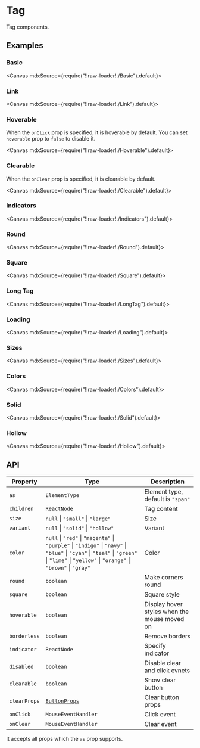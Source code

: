 
<Meta title="Views/Tag" />

# Tag

Tag components.

## Examples

### Basic

<Canvas mdxSource={require("!!raw-loader!./Basic").default}>
  <Story id="examples-tag--basic" />
</Canvas>

### Link

<Canvas mdxSource={require("!!raw-loader!./Link").default}>
  <Story id="examples-tag--link" />
</Canvas>

### Hoverable

When the `onClick` prop is specified, it is hoverable by default. You can set `hoverable` prop to `false` to disable it.

<Canvas mdxSource={require("!!raw-loader!./Hoverable").default}>
  <Story id="examples-tag--hoverable" />
</Canvas>

### Clearable

When the `onClear` prop is specified, it is clearable by default.

<Canvas mdxSource={require("!!raw-loader!./Clearable").default}>
  <Story id="examples-tag--clearable" />
</Canvas>

### Indicators

<Canvas mdxSource={require("!!raw-loader!./Indicators").default}>
  <Story id="examples-tag--indicators" />
</Canvas>

### Round

<Canvas mdxSource={require("!!raw-loader!./Round").default}>
  <Story id="examples-tag--round" />
</Canvas>

### Square

<Canvas mdxSource={require("!!raw-loader!./Square").default}>
  <Story id="examples-tag--square" />
</Canvas>

### Long Tag

<Canvas mdxSource={require("!!raw-loader!./LongTag").default}>
  <Story id="examples-tag--long-tag" />
</Canvas>

### Loading

<Canvas mdxSource={require("!!raw-loader!./Loading").default}>
  <Story id="examples-tag--loading" />
</Canvas>

### Sizes

<Canvas mdxSource={require("!!raw-loader!./Sizes").default}>
  <Story id="examples-tag--sizes" />
</Canvas>

### Colors

<Canvas mdxSource={require("!!raw-loader!./Colors").default}>
  <Story id="examples-tag--colors" />
</Canvas>

### Solid

<Canvas mdxSource={require("!!raw-loader!./Solid").default}>
  <Story id="examples-tag--solid" />
</Canvas>

### Hollow

<Canvas mdxSource={require("!!raw-loader!./Hollow").default}>
  <Story id="examples-tag--hollow" />
</Canvas>

## API

| Property     | Type                                                                                                                                                                                       | Description                                  |
| ------------ | ------------------------------------------------------------------------------------------------------------------------------------------------------------------------------------------ | -------------------------------------------- |
| `as`         | `ElementType`                                                                                                                                                                              | Element type, default is `"span"`            |
| `children`   | `ReactNode`                                                                                                                                                                                | Tag content                                  |
| `size`       | `null` \| `"small"` \| `"large"`                                                                                                                                                           | Size                                         |
| `variant`    | `null` \| `"solid"` \| `"hollow"`                                                                                                                                                          | Variant                                      |
| `color`      | `null` \| `"red"` \| `"magenta"` \| `"purple"` \| `"indigo"` \| `"navy"` \| `"blue"` \| `"cyan"` \| `"teal"` \| `"green"` \| `"lime"` \| `"yellow"` \| `"orange"` \| `"brown"` \| `"gray"` | Color                                        |
| `round`      | `boolean`                                                                                                                                                                                  | Make corners round                           |
| `square`     | `boolean`                                                                                                                                                                                  | Square style                                 |
| `hoverable`  | `boolean`                                                                                                                                                                                  | Display hover styles when the mouse moved on |
| `borderless` | `boolean`                                                                                                                                                                                  | Remove borders                               |
| `indicator`  | `ReactNode`                                                                                                                                                                                | Specify indicator                            |
| `disabled`   | `boolean`                                                                                                                                                                                  | Disable clear and click evnets               |
| `clearable`  | `boolean`                                                                                                                                                                                  | Show clear button                            |
| `clearProps` | [`ButtonProps`](?path=/story/general-button--page#api)                                                                                                                                     | Clear button props                           |
| `onClick`    | `MouseEventHandler`                                                                                                                                                                        | Click event                                  |
| `onClear`    | `MouseEventHandler`                                                                                                                                                                        | Clear event                                  |

It accepts all props which the `as` prop supports.
